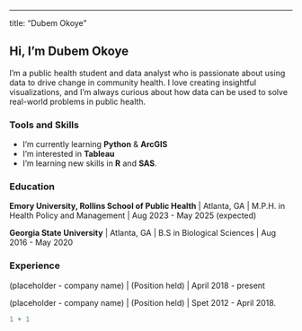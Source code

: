 ---
title: "Dubem Okoye"

## Hi, I’m Dubem Okoye
I'm a public health student and data analyst who is passionate about using data to drive change in community health. I love creating insightful visualizations, and I’m always curious about how data can be used to solve real-world problems in public health.

### Tools and Skills
-  I’m currently learning **Python** & **ArcGIS**
-  I’m interested in **Tableau**
-  I’m learning new skills in **R** and **SAS**.

### Education

**Emory University, Rollins School of Public Health** | Atlanta, GA | M.P.H. in Health Policy and Management | Aug 2023 - May 2025 (expected)

**Georgia State University** | Atlanta, GA | B.S in Biological Sciences | Aug 2016 - May 2020

### Experience

(placeholder - company name) \| (Position held) \| April 2018 - present

(placeholder - company name) \| (Position held) \| Spet 2012 - April 2018.


```r
1 + 1
```
